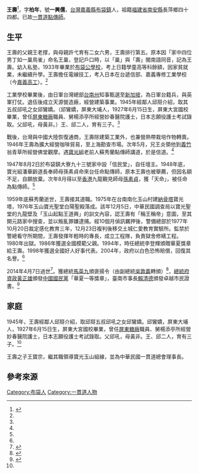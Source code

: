 '''王壽'''{{BD|1920年|12月24日|2014年|4月7日}}<ref name=":0">{{Cite web|title=王壽老前人|url=http://holyglorytemple.org/wang|accessdate=2021-04-04|work=玉山寶光聖堂|language=zh-CN|archive-date=2020-02-22|archive-url=https://web.archive.org/web/20200222183804/http://holyglorytemple.org/wang|dead-url=no}}</ref>，字'''柏年'''，號'''一興儒'''，[[臺灣|台灣]][[嘉義縣|嘉義縣]][[布袋鎮|布袋鎮]]人，祖籍[[福建省|福建省]][[南安县|南安縣]]長萍鄉四十四都。已故[[一貫道|一貫道]][[點傳師|點傳師]]。

== 生平 ==
王壽的父親王老撑，與母親許弋育有二女六男，王壽排行第五。原本因「家中四位男丁如一巢鳥雀」命名王巢，登記戶口時，以「巢」與「壽」閩南語同音，記為王壽。幼入私塾，1933年畢業於[[嘉義縣布袋鎮布袋國民小學|布袋公學校]]，考上日籍學童高等科餘額，因家貧就業，未繼續升學。王壽擔任電線技工，考入日本在台遞信部、嘉義專修工業學校（今[[國立嘉義高級工業職業學校|嘉義高工]]）。<ref name=":0" />

工業學校畢業後，由日軍台灣總部[[台南州|台南州]]知事甄選至[[新加坡|新加坡]]，為日軍台籍兵，與英軍打仗。退伍後成立天源營造廠，經營建築事業。1945年經鄰人邱搿介紹，取其五叔邱吼之女邱鸞嬌。（邱鸞嬌，屏東大埔人，1927年6月15日生，屏東大宮國校畢業，曾任[[屏東糖廠|屏東糖廠]]職員、舅楊添亭所經營妙春醫院護士，日本志願役護士考試錄取。父邱吼，母黃非。）王、邱二人，育有三子。<ref name=":0" />

戰後，台灣與中國大陸恢復通商，王壽除建築工業外，也兼營熱帶栽培作物轉賣。1946年王壽為擴大經營咖啡貿易，至上海勘查市場。次年5月，兄王炎領他到[[義竹鄉|義竹]]翁青草所經營佛堂觀摩。遇[[寶光組|寶光組]]老前人蘇秀蘭點傳師講道，於是信道。<ref name=":0" />

1947年8月2日於布袋鎮大寮九十三號家中設「信民堂」，自任壇主。1948年底，寶光組潘華齡道長奉師母孫素貞命來台任命點傳師，原本王壽也被舉薦，但因名額不足，自願放棄。次年8月得以至[[香港|香港]]九龍覲見師母[[孫素貞|孫素貞]]，獲「天命」，被任命為點傳師。<ref name=":0" />

1959年底蘇秀蘭逝世，王壽接其道職。1975年在台南南化玉山村建[[納骨塔|納骨塔]]寶光塔，1976年玉山寶光聖堂白陽聖殿落成。該年12月5日，中華民國調查局以寶光聖堂的九龍壁及「玉山起點王道興」的訓文內容，認王壽有「稱王稱帝」意圖，至其開元路家中搜查，並以叛亂罪嫌逮捕。經10個月偵訊羈押後，警備總部於1977年10月20日裁定感化教育三年，12月23日複判後移交土城仁愛教育實驗所。監禁於警總看守所期間，王壽發揮年輕時的專長，成立工程隊，負責獄舍修繕工程。1980年出獄。1986年獲選全國模範父親。1994年，時任總統李登輝頒贈華夏獎章給王壽。1998年獲選全國好人好事代表。2004年，政府以白色恐怖賠償，回復其名譽。<ref name=":0" />

2014年4月7日過世<ref name="bcc20140511">{{cite news |title=寶光玉山 王壽老前人成道追思禮 |accessdate=2021-04-10 |agency=[[中國廣播公司|中國廣播公司]] |date=2014-05-11}}</ref>。獲總統[[馬英九|馬英九]]頒褒揚令（由副總統[[吳敦義|吳敦義]]轉頒）<ref>{{Cite news|title=寶光聖堂創始人追思 副總統頒褒揚令|url=https://news.ltn.com.tw/news/life/breakingnews/1005068|accessdate=2021-04-04|date=2014-05-11|last=吳俊鋒|newspaper=[[自由時報電子報|自由時報電子報]]|language=zh-TW|archive-date=2018-12-08|archive-url=https://web.archive.org/web/20181208165437/http://news.ltn.com.tw/news/life/breakingnews/1005068|dead-url=no}}</ref>，[[總統府資政|總統府資政]][[黃正雄|黃正雄]]頒發[[中國國民黨|中國國民黨]]「華夏一等獎章」，臺南市事長[[賴清德|賴清德]]頒發卓越市民證書。<ref name="黃健誠20140512">{{cite news |author1=黃健誠 |title=王壽追思會 總統頒發褒揚令 |url=https://www.chinatimes.com/newspapers/20140512000475-260107 |accessdate=2021-04-10 |newspaper=[[中國時報|中國時報]] |date=2014-05-12 |archive-date=2021-04-10 |archive-url=https://web.archive.org/web/20210410152238/https://www.chinatimes.com/newspapers/20140512000475-260107 |dead-url=no }}</ref>

== 家庭 ==
1945年，王壽經鄰人邱搿介紹，取邱搿五叔邱吼之女邱鸞嬌。邱鸞嬌，屏東大埔人，1927年6月15日生，屏東大宮國校畢業，曾任[[屏東糖廠|屏東糖廠]]職員、舅楊添亭所經營妙春醫院護士，日本志願役護士考試錄取。父邱吼，母黃非。王、邱二人，育有三子。<ref name=":0" />

王壽之子王寶宗，繼其職領導寶光玉山組線，並為中華民國一貫道總會理事長。
== 參考來源 ==
<references />

[[Category:布袋人|Category:布袋人]]
[[Category:一貫道人物|Category:一貫道人物]]